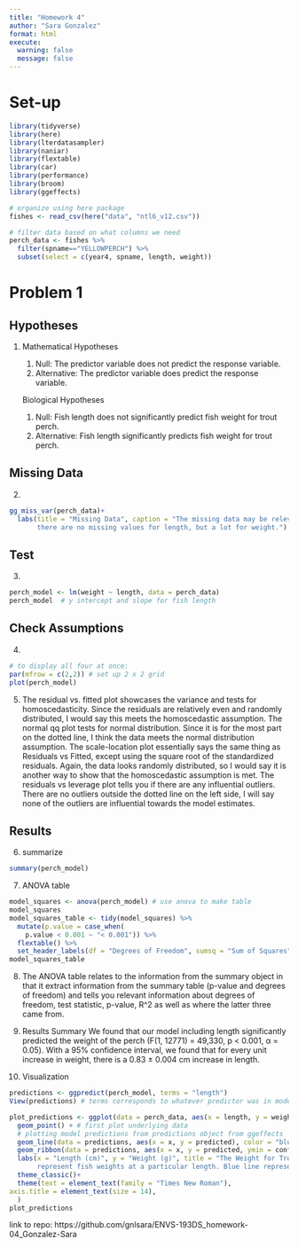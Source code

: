 ```yaml
---
title: "Homework 4"
author: "Sara Gonzalez"
format: html
execute: 
  warning: false
  message: false
---
```


# Set-up

```r
library(tidyverse)
library(here)
library(lterdatasampler)
library(naniar)
library(flextable)
library(car)
library(performance)
library(broom)
library(ggeffects)
```

```r
# organize using here package
fishes <- read_csv(here("data", "ntl6_v12.csv"))
```

```r
# filter data based on what columns we need
perch_data <- fishes %>%
  filter(spname=="YELLOWPERCH") %>% 
  subset(select = c(year4, spname, length, weight))
```

# Problem 1

## Hypotheses

1.  Mathematical Hypotheses

    1. Null: The predictor variable does not predict the response variable.
    2.  Alternative: The predictor variable does predict the response variable.

    Biological Hypotheses

    1.  Null: Fish length does not significantly predict fish weight for trout perch.
    2.  Alternative: Fish length significantly predicts fish weight for trout perch.

## Missing Data

2.  

```r
gg_miss_var(perch_data)+
  labs(title = "Missing Data", caption = "The missing data may be relevant to the hypotheses because 
       there are no missing values for length, but a lot for weight.") # added title and caption to plot
```

## Test

3.  

```r
perch_model <- lm(weight ~ length, data = perch_data)
perch_model  # y intercept and slope for fish length
```

## Check Assumptions

4.  

```r
# to display all four at once:
par(mfrow = c(2,2)) # set up 2 x 2 grid
plot(perch_model)
```

5.  The residual vs. fitted plot showcases the variance and tests for homoscedasticity. Since the residuals are relatively even and randomly distributed, I would say this meets the homoscedastic assumption.
    The normal qq plot tests for normal distribution. Since it is for the most part on the dotted line, I think the data meets the normal distribution assumption.
    The scale-location plot essentially says the same thing as Residuals vs Fitted, except using the square root of the standardized residuals. Again, the data looks randomly distributed, so I would say it is another way to show that the homoscedastic assumption is met.
    The residuals vs leverage plot tells you if there are any influential outliers. There are no outliers outside the dotted line on the left side, I will say none of the outliers are influential towards the model estimates.

## Results

6.  summarize

```r
summary(perch_model)
```

7.  ANOVA table

```r
model_squares <- anova(perch_model) # use anova to make table
model_squares
model_squares_table <- tidy(model_squares) %>% 
  mutate(p.value = case_when(
    p.value < 0.001 ~ "< 0.001")) %>% 
  flextable() %>% 
  set_header_labels(df = "Degrees of Freedom", sumsq = "Sum of Squares", meansq = "Mean of Squares") # adding more informative titles
model_squares_table
```

8.  The ANOVA table relates to the information from the summary object in that it extract information from the summary table (p-value and degrees of freedom) and tells you relevant information about degrees of freedom, test statistic, p-value, R\^2 as well as where the latter three came from.

9.  Results Summary
    We found that our model including length significantly predicted the weight of the perch (F(1, 12771) = 49,330, p < 0.001, α = 0.05). With a 95% confidence interval, we found that for every unit increase in weight, there is a 0.83 ± 0.004 cm increase in length. 

10. Visualization

```r
predictions <- ggpredict(perch_model, terms = "length")
View(predictions) # terms corresponds to whatever predictor was in model
```

```r
plot_predictions <- ggplot(data = perch_data, aes(x = length, y = weight))+
  geom_point() + # first plot underlying data
  # plotting model predictions from predictions object from ggeffects
  geom_line(data = predictions, aes(x = x, y = predicted), color = "blue", linewidth = 1) +
  geom_ribbon(data = predictions, aes(x = x, y = predicted, ymin = conf.low, ymax = conf.high), alpha = 0.2) +
  labs(x = "Length (cm)", y = "Weight (g)", title = "The Weight for Trout Perch at Different Lengths", caption = "The weights of trout perch at a given length from North Temperate Lakes LTER. Black points 
       represent fish weights at a particular length. Blue line represents the trend in which the data follows. ") +
  theme_classic()+
  theme(text = element_text(family = "Times New Roman"),
axis.title = element_text(size = 14),
  )
plot_predictions
```

link to repo: https://github.com/gnlsara/ENVS-193DS_homework-04_Gonzalez-Sara